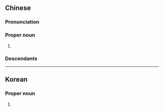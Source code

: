 {{also|沙悟浄}}
==Chinese==
{{zh-forms|s=沙悟净}}
{{wikipedia|lang=zh|沙僧}}
{{wikipedia|lang=yue|沙僧}}

===Pronunciation===
{{zh-pron
|m=Shā Wùjìng
|c=saa1 ng6 zing6
|cat=pn
}}

===Proper noun===
{{zh-propn}}

# {{w|Sha Wujing}}

===Descendants===
{{cjkv||s=沙%悟%浄|^さ% ^ご%じょう|^사오정|Sa Ngộ Tĩnh}}

{{zh-cat|Fictional characters}}

----

==Korean==
{{ko-hanjatab}}

===Proper noun===
{{ko-propn|hangeul=사오정|mr=Saojŏng|y=Saoceng}}

# {{hanja form of|사오정|{{w|Sha Wujing}}}}